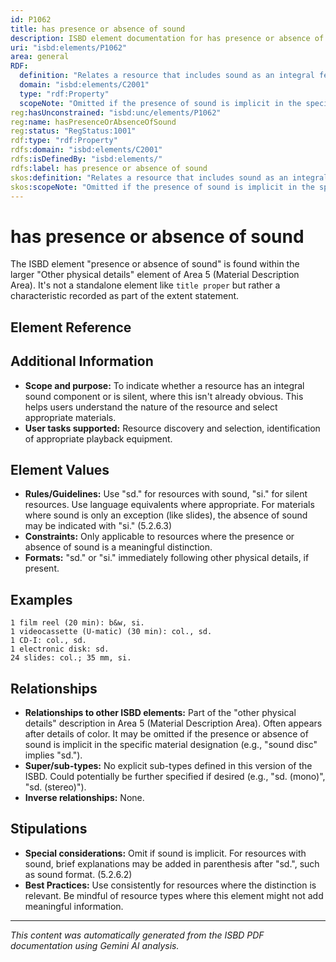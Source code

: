 ```yaml
---
id: P1062
title: has presence or absence of sound
description: ISBD element documentation for has presence or absence of sound
uri: "isbd:elements/P1062"
area: general
RDF:
  definition: "Relates a resource that includes sound as an integral feature to the abbreviations \"sd.\" (for sound) or \"si.\" (for silent) (or their equivalents in another language)."
  domain: "isbd:elements/C2001"
  type: "rdf:Property"
  scopeNote: "Omitted if the presence of sound is implicit in the specific material designation."
reg:hasUnconstrained: "isbd:unc/elements/P1062"
reg:name: hasPresenceOrAbsenceOfSound
reg:status: "RegStatus:1001"
rdf:type: "rdf:Property"
rdfs:domain: "isbd:elements/C2001"
rdfs:isDefinedBy: "isbd:elements/"
rdfs:label: has presence or absence of sound
skos:definition: "Relates a resource that includes sound as an integral feature to the abbreviations \"sd.\" (for sound) or \"si.\" (for silent) (or their equivalents in another language)."
skos:scopeNote: "Omitted if the presence of sound is implicit in the specific material designation."
---
```

# has presence or absence of sound

The ISBD element "presence or absence of sound" is found within the larger "Other physical details" element of Area 5 (Material Description Area).  It's not a standalone element like `title proper` but rather a characteristic recorded as part of the extent statement.

## Element Reference


<ElementReference frontMatter={frontMatter} />

## Additional Information

- **Scope and purpose:** To indicate whether a resource has an integral sound component or is silent, where this isn't already obvious. This helps users understand the nature of the resource and select appropriate materials.
- **User tasks supported:**  Resource discovery and selection, identification of appropriate playback equipment.


## Element Values

- **Rules/Guidelines:** Use "sd." for resources with sound, "si." for silent resources.  Use language equivalents where appropriate.  For materials where sound is only an exception (like slides), the absence of sound may be indicated with "si." (5.2.6.3)
- **Constraints:**  Only applicable to resources where the presence or absence of sound is a meaningful distinction.
- **Formats:**  "sd." or "si." immediately following other physical details, if present.


## Examples

```
1 film reel (20 min): b&w, si.
1 videocassette (U-matic) (30 min): col., sd.
1 CD-I: col., sd. 
1 electronic disk: sd.
24 slides: col.; 35 mm, si.
```

## Relationships

- **Relationships to other ISBD elements:** Part of the "other physical details" description in Area 5 (Material Description Area). Often appears after details of color. It may be omitted if the presence or absence of sound is implicit in the specific material designation (e.g., "sound disc" implies "sd.").
- **Super/sub-types:** No explicit sub-types defined in this version of the ISBD. Could potentially be further specified if desired (e.g., "sd. (mono)", "sd. (stereo)").
- **Inverse relationships:** None.



## Stipulations

- **Special considerations:** Omit if sound is implicit. For resources with sound, brief explanations may be added in parenthesis after "sd.", such as sound format. (5.2.6.2)
- **Best Practices:** Use consistently for resources where the distinction is relevant.  Be mindful of resource types where this element might not add meaningful information.


---

*This content was automatically generated from the ISBD PDF documentation using Gemini AI analysis.*
